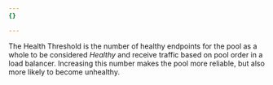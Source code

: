 ```yaml
---
{}

---
```


The Health Threshold is the number of healthy endpoints for the pool as a whole to be considered *Healthy* and receive traffic based on pool order in a load balancer. Increasing this number makes the pool more reliable, but also more likely to become unhealthy.
